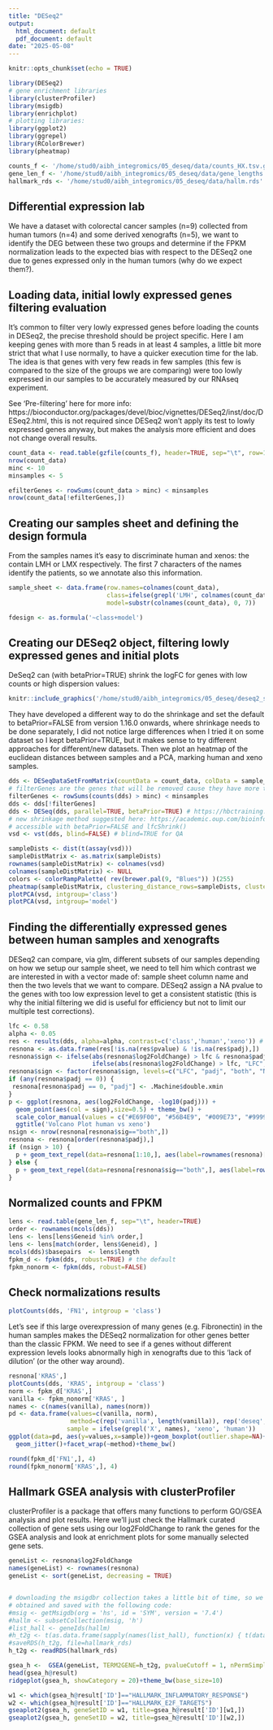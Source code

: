 ```yaml
---
title: "DESeq2"
output:
  html_document: default
  pdf_document: default
date: "2025-05-08"
---
```


```r
knitr::opts_chunk$set(echo = TRUE)
```

```r
library(DESeq2)
# gene enrichment libraries
library(clusterProfiler)
library(msigdb)
library(enrichplot)
# plotting libraries:
library(ggplot2)
library(ggrepel)
library(RColorBrewer)
library(pheatmap)

counts_f <- '/home/stud0/aibh_integromics/05_deseq/data/counts_HX.tsv.gz'
gene_len_f <- '/home/stud0/aibh_integromics/05_deseq/data/gene_lengths.txt'
hallmark_rds <- '/home/stud0/aibh_integromics/05_deseq/data/hallm.rds'
```
## Differential expression lab

We have a dataset with colorectal cancer samples (n=9) collected from human tumors (n=4) and some derived xenografts (n=5), we want
to identify the DEG between these two groups and determine if the FPKM normalization leads to the expected bias
with respect to the DESeq2 one due to genes expressed only in the human tumors (why do we expect them?).

## Loading data, initial lowly expressed genes filtering evaluation

It's common to filter very lowly expressed genes before loading the counts
in DESeq2, the precise threshold should be project specific. Here I am keeping
genes with more than 5 reads in at least 4 samples, a little bit more strict
that what I use normally, to have a quicker execution time for the lab. The idea is that genes with very
few reads in few samples (this few is compared to the size of the groups we are comparing)
were too lowly expressed in our samples to be accurately measured by our RNAseq experiment.

See 'Pre-filtering' here for more info: https://bioconductor.org/packages/devel/bioc/vignettes/DESeq2/inst/doc/DESeq2.html, 
this is not required since DESeq2 won't apply its test to lowly expressed genes anyway, but makes the analysis
more efficient and does not change overall results.

```r
count_data <- read.table(gzfile(counts_f), header=TRUE, sep="\t", row=1)
nrow(count_data)
minc <- 10
minsamples <- 5

efilterGenes <- rowSums(count_data > minc) < minsamples
nrow(count_data[!efilterGenes,])
```

## Creating our samples sheet and defining the design formula

From the samples names it's easy to discriminate human and xenos: the contain LMH or LMX respectively.
The first 7 characters of the names identify the patients, so we annotate also this information.

```r
sample_sheet <- data.frame(row.names=colnames(count_data), 
                           class=ifelse(grepl('LMH', colnames(count_data)), 'human', 'xeno'),
                           model=substr(colnames(count_data), 0, 7))

fdesign <- as.formula('~class+model')
```

## Creating our DESeq2 object, filtering lowly expressed genes and initial plots 

DeSeq2 can (with betaPrior=TRUE) shrink the logFC for genes with low counts or high dispersion values:

```r
knitr::include_graphics('/home/stud0/aibh_integromics/05_deseq/deseq2_shrunken_lfc.png', dpi=0.5)

```


They have developed a different way to do the shrinkage and set the default to betaPrior=FALSE
from version 1.16.0 onwards, where shrinkage needs to be done separately, I did not notice large
differences when I tried it on some dataset so I kept betaPrior=TRUE, but it makes sense
to try different approaches for different/new datasets.
Then we plot an heatmap of the euclidean distances between samples and a PCA, marking human
and xeno samples.

```r

dds <- DESeqDataSetFromMatrix(countData = count_data, colData = sample_sheet, design = fdesign)
# filterGenes are the genes that will be removed cause they have more than minc reads in less than min samples
filterGenes <- rowSums(counts(dds) > minc) < minsamples
dds <- dds[!filterGenes] 
dds <- DESeq(dds, parallel=TRUE, betaPrior=TRUE) # https://hbctraining.github.io/DGE_workshop/lessons/05_DGE_DESeq2_analysis2.html
# new shrinkage method suggested here: https://academic.oup.com/bioinformatics/article/35/12/2084/5159452
# accessible with betaPrior=FALSE and lfcShrink()
vsd <- vst(dds, blind=FALSE) # blind=TRUE for QA

sampleDists <- dist(t(assay(vsd)))
sampleDistMatrix <- as.matrix(sampleDists)
rownames(sampleDistMatrix) <- colnames(vsd)
colnames(sampleDistMatrix) <- NULL
colors <- colorRampPalette( rev(brewer.pal(9, "Blues")) )(255)
pheatmap(sampleDistMatrix, clustering_distance_rows=sampleDists, clustering_distance_cols=sampleDists, col=colors, annotation_row = sample_sheet[, c('class'), drop=F], show_rownames = F)
plotPCA(vsd, intgroup='class')
plotPCA(vsd, intgroup='model')

```

## Finding the differentially expressed genes between human samples and xenografts

DESeq2 can compare, via glm, different subsets of our samples depending on how we setup our sample sheet, we need
to tell him which contrast we are interested in with a vector made of: sample sheet column name and then the two levels
that we want to compare.
DESeq2 assign a NA pvalue to the genes with too low expression level to get a consistent statistic (this is why 
the initial filtering we did is useful for efficiency but not to limit our multiple test corrections).

```r
lfc <- 0.58
alpha <- 0.05
res <- results(dds, alpha=alpha, contrast=c('class','human','xeno')) # indepedentFiltering=T by default
resnona <- as.data.frame(res[!is.na(res$pvalue) & !is.na(res$padj),])
resnona$sign <- ifelse(abs(resnona$log2FoldChange) > lfc & resnona$padj < alpha, "both", 
                       ifelse(abs(resnona$log2FoldChange) > lfc, "LFC", ifelse(resnona$padj < alpha, "padj", "NS")))
resnona$sign <- factor(resnona$sign, levels=c("LFC", "padj", "both", "NS"))
if (any(resnona$padj == 0)) {
 resnona[resnona$padj == 0, "padj"] <- .Machine$double.xmin
}
p <- ggplot(resnona, aes(log2FoldChange, -log10(padj))) +
  geom_point(aes(col = sign),size=0.5) + theme_bw() +
  scale_color_manual(values = c("#E69F00", "#56B4E9", "#009E73", "#999999"), drop=FALSE) +
  ggtitle('Volcano Plot human vs xeno')
nsign <- nrow(resnona[resnona$sig=="both",])
resnona <- resnona[order(resnona$padj),]
if (nsign > 10) {
  p + geom_text_repel(data=resnona[1:10,], aes(label=rownames(resnona)[1:10]))
} else {
  p + geom_text_repel(data=resnona[resnona$sig=="both",], aes(label=rownames(resnona[resnona$sig=="both",])))
}
```

## Normalized counts and FPKM

```r
lens <- read.table(gene_len_f, sep="\t", header=TRUE)
order <- rownames(mcols(dds))
lens <- lens[lens$Geneid %in% order,]
lens <- lens[match(order, lens$Geneid), ]
mcols(dds)$basepairs  <- lens$length
fpkm_d <- fpkm(dds, robust=TRUE) # the default
fpkm_nonorm <- fpkm(dds, robust=FALSE)
```

## Check normalizations results

```r
plotCounts(dds, 'FN1', intgroup = 'class')
```

Let's see if this large overexpression of many genes (e.g. Fibronectin) in the human samples makes the DESeq2 normalization for other genes better
than the classic FPKM. We need to see if a genes without different expression levels looks abnormally high in xenografts due to this
'lack of dilution' (or the other way around).

```r
resnona['KRAS',]
plotCounts(dds, 'KRAS', intgroup = 'class')
norm <- fpkm_d['KRAS',]
vanilla <- fpkm_nonorm['KRAS', ]
names <- c(names(vanilla), names(norm))
pd <- data.frame(values=c(vanilla, norm), 
                 method=c(rep('vanilla', length(vanilla)), rep('deseq', length(vanilla))), 
                sample = ifelse(grepl('X', names), 'xeno', 'human'))
ggplot(data=pd, aes(y=values,x=sample))+geom_boxplot(outlier.shape=NA)+
  geom_jitter()+facet_wrap(~method)+theme_bw()

round(fpkm_d['FN1',], 4)
round(fpkm_nonorm['KRAS',], 4)
```

## Hallmark GSEA analysis with clusterProfiler

clusterProfiler is a package that offers many functions to perform GO/GSEA analysis and plot results.
Here we'll just check the Hallmark curated collection of gene sets using our log2FoldChange to rank the genes for the GSEA analysis
and look at enrichment plots for some manually selected gene sets.

```r
geneList <- resnona$log2FoldChange
names(geneList) <- rownames(resnona)
geneList <- sort(geneList, decreasing = TRUE)


# downloading the msigdbr collection takes a little bit of time, so we skip it for the lab and load the rds object I had previously 
# obtained and saved with the following code:
#msig <- getMsigdb(org = 'hs', id = 'SYM', version = '7.4')
#hallm <- subsetCollection(msig, 'h')
#list_hall <- geneIds(hallm)
#h_t2g <- t(as.data.frame(sapply(names(list_hall), function(x) { t(data.frame(gs=rep(x, length(list_hall[[x]])),symbol=list_hall[[x]])) })))
#saveRDS(h_t2g, file=hallmark_rds)
h_t2g <- readRDS(hallmark_rds)

gsea_h <-  GSEA(geneList, TERM2GENE=h_t2g, pvalueCutoff = 1, nPermSimple = 10000)
head(gsea_h@result)
ridgeplot(gsea_h, showCategory = 20)+theme_bw(base_size=10)

w1 <- which(gsea_h@result['ID']=="HALLMARK_INFLAMMATORY_RESPONSE")
w2 <- which(gsea_h@result['ID']=="HALLMARK_E2F_TARGETS")
gseaplot2(gsea_h, geneSetID = w1, title=gsea_h@result['ID'][w1,])
gseaplot2(gsea_h, geneSetID = w2, title=gsea_h@result['ID'][w2,])
```